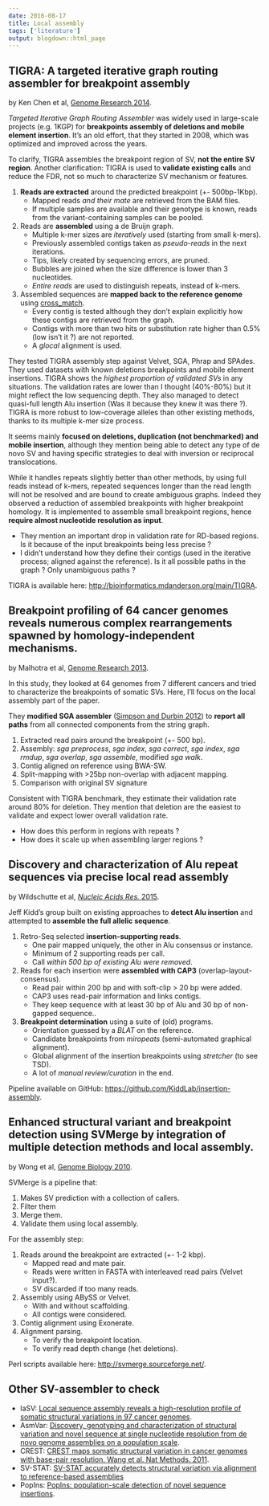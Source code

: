 ```yaml
---
date: 2016-08-17
title: Local assembly
tags: ['literature']
output: blogdown::html_page
---
```


## TIGRA: A targeted iterative graph routing assembler for breakpoint assembly

by Ken Chen et al, [Genome Research 2014](http://www.ncbi.nlm.nih.gov/pubmed/24307552).

*Targeted Iterative Graph Routing Assembler* was widely used in large-scale projects (e.g. 1KGP) for **breakpoints assembly of deletions and mobile element insertion**. 
It's an old effort, that they started in 2008, which was optimized and improved across the years. 

To clarify, TIGRA assembles the breakpoint region of SV, **not the entire SV region**. 
Another clarification: TIGRA is used to **validate existing calls** and reduce the FDR, not so much to characterize SV mechanism or features.

1. **Reads are extracted** around the predicted breakpoint (+- 500bp-1Kbp). 
    + Mapped reads *and their mate* are retrieved from the BAM files. 
    + If multiple samples are available and their genotype is known, reads from the variant-containing samples can be pooled. 
2. Reads are **assembled** using a de Bruijn graph. 
    + Multiple k-mer sizes are *iteratively* used (starting from small k-mers).
    + Previously assembled contigs taken as *pseudo-reads* in the next iterations. 
    + Tips, likely created by sequencing errors, are pruned. 
	+ Bubbles are joined when the size difference is lower than 3 nucleotides. 
	+ *Entire reads* are used to distinguish repeats, instead of k-mers. 
3. Assembled sequences are **mapped back to the reference genome** using [cross_match](http://www.phrap.org/phredphrapconsed.html).
    + Every contig is tested although they don't explain explicitly how these contigs are retrieved from the graph. 
    + Contigs with more than two hits or substitution rate higher than 0.5% (low isn't it ?) are not reported. 
    + A *glocal* alignment is used. 

They tested TIGRA assembly step against Velvet, SGA, Phrap and SPAdes. 
They used datasets with known deletions breakpoints and mobile element insertions. 
TIGRA shows the *highest proportion of validated SVs* in any situations.
The validation rates are lower than I thought (40%-80%) but it might reflect the low sequencing depth.
They also managed to detect quasi-full length Alu insertion (Was it because they knew it was there ?).
TIGRA is more robust to low-coverage alleles than other existing methods, thanks to its multiple k-mer size process. 

It seems mainly **focused on deletions, duplication (not benchmarked) and mobile insertion**, although they mention being able to detect any type of de novo SV and having specific strategies to deal with inversion or reciprocal translocations. 

While it handles repeats slightly better than other methods, by using full reads instead of k-mers, repeated sequences longer than the read length will not be resolved and are bound to create ambiguous graphs. 
Indeed they observed a reduction of assembled breakpoints with higher breakpoint homology. 
It is implemented to assemble small breakpoint regions, hence **require almost nucleotide resolution as input**. 

+ They mention an important drop in validation rate for RD-based regions. Is it because of the input breakpoints being less precise ?
+ I didn't understand how they define their contigs (used in the iterative process; aligned against the reference). Is it all possible paths in the graph ? Only unambiguous paths ?

TIGRA is available here: [http://bioinformatics.mdanderson.org/main/TIGRA](http://bioinformatics.mdanderson.org/main/TIGRA).

## Breakpoint profiling of 64 cancer genomes reveals numerous complex rearrangements spawned by homology-independent mechanisms.

by Malhotra et al, [Genome Research 2013](http://www.pubmedcentral.nih.gov/articlerender.fcgi?artid=3638133&tool=pmcentrez&rendertype=abstract).

In this study, they looked at 64 genomes from 7 different cancers and tried to characterize the breakpoints of somatic SVs. 
Here, I'll focus on the local assembly part of the paper. 

They **modified SGA assembler** ([Simpson and Durbin 2012](https://www.ncbi.nlm.nih.gov/pmc/articles/PMC3290790/)) to **report all paths** from all connected components from the string graph.

1. Extracted read pairs around the breakpoint (+- 500 bp).
2. Assembly: *sga preprocess*, *sga index*, *sga correct*, *sga index*, *sga rmdup*, *sga overlap*, *sga assemble*, modified *sga walk*.
3. Contig aligned on reference using BWA-SW.
4. Split-mapping with >25bp non-overlap with adjacent mapping.
5. Comparison with original SV signature

Consistent with TIGRA benchmark, they estimate their validation rate around 80% for deletion.
They mention that deletion are the easiest to validate and expect lower overall validation rate.

+ How does this perform in regions with repeats ?
+ How does it scale up when assembling larger regions ?

## Discovery and characterization of Alu repeat sequences via precise local read assembly

by Wildschutte et al, [*Nucleic Acids Res.* 2015](http://www.ncbi.nlm.nih.gov/pubmed/26503250).

Jeff Kidd's group built on existing approaches to **detect Alu insertion** and attempted to **assemble the full allelic sequence**.

1. Retro-Seq selected **insertion-supporting reads**.
    + One pair mapped uniquely, the other in Alu consensus or instance.
    + Minimum of 2 supporting reads per call.
	+ Call *within 500 bp of existing Alu were removed*.
2. Reads for each insertion were **assembled with CAP3** (overlap-layout-consensus).
    + Read pair within 200 bp and with soft-clip > 20 bp were added.
	+ CAP3 uses read-pair information and links contigs.
	+ They keep sequence with at least 30 bp of Alu and 30 bp of non-gapped sequence..
3. **Breakpoint determination** using a suite of (old) programs.
    + Orientation guessed by a *BLAT* on the reference.
	+ Candidate breakpoints from *miropeats* (semi-automated graphical alignment).
	+ Global alignment of the insertion breakpoints using *stretcher* (to see TSD).
	+ A lot of *manual review/curation* in the end.

Pipeline available on GitHub: [https://github.com/KiddLab/insertion-assembly](https://github.com/KiddLab/insertion-assembly).

## Enhanced structural variant and breakpoint detection using SVMerge by integration of multiple detection methods and local assembly.

by Wong et al, [Genome Biology 2010](http://www.pubmedcentral.nih.gov/articlerender.fcgi?artid=3046488{&}tool=pmcentrez{&}rendertype=abstract).

SVMerge is a pipeline that:

1. Makes SV prediction with a collection of callers.
2. Filter them
3. Merge them.
4. Validate them using local assembly.

For the assembly step: 

1. Reads around the breakpoint are extracted (+- 1-2 kbp).
    + Mapped read and mate pair.
	+ Reads were written in FASTA with interleaved read pairs (Velvet input?).
	+ SV discarded if too many reads.
1. Assembly using ABySS or Velvet.
    + With and without scaffolding.
	+ All contigs were considered.
1. Contig alignment using Exonerate.
1. Alignment parsing.
    + To verify the breakpoint location.
    + To verify read depth change (het deletions).

Perl scripts available here: [http://svmerge.sourceforge.net/](http://svmerge.sourceforge.net/).

## Other SV-assembler to check

+ laSV: [Local sequence assembly reveals a high-resolution profile of somatic structural variations in 97 cancer genomes](http://nar.oxfordjournals.org/lookup/doi/10.1093/nar/gkv831).
+ AsmVar: [Discovery, genotyping and characterization of structural variation and novel sequence at single nucleotide resolution from de novo genome assemblies on a population scale](http://www.gigasciencejournal.com/content/4/1/64).
+ CREST: [CREST maps somatic structural variation in cancer genomes with base-pair resolution. Wang et al. Nat Methods. 2011](http://www.pubmedcentral.nih.gov/articlerender.fcgi?artid=3527068&tool=pmcentrez&rendertype=abstract).
+ SV-STAT: [SV-STAT accurately detects structural variation via alignment to reference-based assemblies](http://scfbm.biomedcentral.com/articles/10.1186/s13029-016-0051-0)
+ PopIns: [PopIns: population-scale detection of novel sequence insertions](http://bioinformatics.oxfordjournals.org/cgi/doi/10.1093/bioinformatics/btv273).
